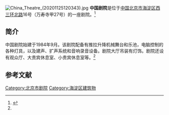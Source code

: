 {{Onesource|time=2020-06-26T03:52:35+00:00}}{{coord|39.946488|116.304433|display=title}}
{{not|中國戲院}}
[[File:China_Theatre_(20201125120343).jpg|thumb]]
'''中国剧院'''是位于[[中国|中国]][[北京市|北京市]][[海淀区|海淀区]][[西三环北路|西三环北路]]16号（万寿寺甲27号）的一座剧院。<ref name=hj>{{Cite web |url=http://www.beijing.gov.cn/rwbj/sdjz/bsndjz/t359470.htm |title=中国剧院，首都之窗，于2013-04-20查阅 |accessdate=2013-04-20 |archive-date=2015-06-02 |archive-url=https://web.archive.org/web/20150602104627/http://www.beijing.gov.cn/rwbj/sdjz/bsndjz/t359470.htm |dead-url=no }}</ref>

==简介==
中国剧院始建于1984年9月。该剧院配备有推拉升降机械舞台和乐池，电脑控制的各种灯具，以及建声、扩声系统和音响录音设备。剧院大厅吊装有灯饰。剧院还设有观众厅、大贵宾休息室、小贵宾休息室等。<ref name=hj/>

==参考文献==
{{reflist}}

{{北京十大建筑}}
[[Category:北京市剧院|Category:北京市剧院]]
[[Category:海淀区建筑物|Category:海淀区建筑物]]
